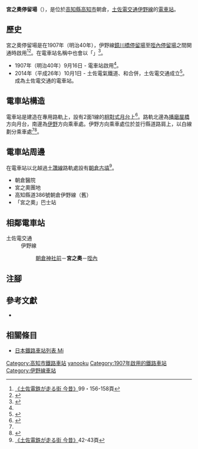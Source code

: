 {{NoteTA|G1=Transport}}
{{Infobox station
|公司色 = #3399cc
|站名 = 宮之奧
|圖片 = Miyano-oku tramstop 20120520.jpg
|圖片說明 = 電車站全景
|日文原名 = 宮の奥
|平假名 = みやのおく
|羅馬拼音 = Miyanooku
|副站名 = 
|所在地 = {{JPN}}[[高知縣|高知縣]][[高知市|高知市]]朝倉
|座標 = {{coord|33|33|8.48|N|133|28|33.6|E|type:railwaystation_region:JP-24|display=inline,title}}
|車站構造 = [[地面車站|地面車站]]
|月台配置 = 2面1線
|啟用年月日 = 1907年（明治40年）9月16日
|廢站年月日 = 
|乘客人數 = 
|上下車人次 = 
|統計年度 = 
|轉車 = 
|全寬備註 = 
|adjacent = {{Adjacent stations|system=土佐電交通|line=伊野線|left=朝倉神社前|right=咥內|note-left=0.5km|note-mid=距離[[播磨屋橋停留場|播磨屋橋]]6.8km|note-right=0.5km}}
}}
'''宮之奧停留場'''（{{jpn|j=宮の奥停留場|hg=みやのおくていりゅうじょう|rm=Miyanooku teiryūjō|f=y}}），是位於[[高知縣|高知縣]][[高知市|高知市]]朝倉，[[土佐電交通|土佐電交通]][[伊野線|伊野線]]的[[電車站|電車站]]。

== 歷史 ==
宮之奧停留場是在1907年（明治40年），伊野線[[鏡川橋停留場|鏡川橋停留場]]至[[咥內停留場|咥內停留場]]之間開通時啟用<ref name=konjaku2>[[#konjaku|《土佐電鉄が走る街 今昔》]]99・156-158頁</ref><ref>{{Cite book|author=[[今尾惠介|今尾惠介]]（監修） |title={{Translink|ja|日本鉄道旅行地図帳|日本鐵道旅行地圖帳}} |publisher=[[新潮社|新潮社]] |volume=11 中国四国 |year=2009 |isbn=978-4-10-790029-6 |page=60|language=ja}}</ref>。在電車站名稱中也會以「{{lang|ja|宮ノ奥}}」<ref>{{Cite book|title=路面電車はゆく 高知 |year=1998 |publisher={{Translink|ja|高知新聞社}} |isbn=4-87503-268-4 |page=91|language=ja}}</ref>。
* 1907年（明治40年）9月16日 - {{Translink|ja|土佐電気鉄道|土佐電氣鐵道}}電車站啟用<ref name=konjaku2/>。
* 2014年（平成26年）10月1日 - 土佐電氣鐵道、{{Translink|ja|高知県交通|高知縣交通}}和{{Translink|ja|土佐電ドリームサービス|土佐電Dream Service}}合併，土佐電交通成立<ref>{{Cite news |title=とさでん交通：「再出発」 「便利な市民の足に」高知で設立式 新デザインの車両披露 |newspaper=[[毎日新聞|毎日新聞]] |date=2014-10-02 |author=上野宏人 |publisher=毎日新聞社|language=ja}}</ref>。成為土佐電交通的電車站。

== 電車站構造 ==
電車站是建造在專用路軌上，設有2面1線的[[相對式月台|相對式月台]]上<ref name=line>{{Cite book|author=川島令三 |authorlink=川島令三 |title=四国・九州ライン 全線・全駅・全配線 |year=2013 |publisher=[[講談社|講談社]] |series=【図説】 日本の鉄道 |isbn=978-4-06-295161-6 |volume=第2巻 四国西部エリア |pages=43・94頁|language=ja}}</ref>。路軌北邊為[[播磨屋橋停留場|播磨屋橋]]方向月台，南邊為[[伊野停留場|伊野]]方向乘車處。伊野方向乘車處位於並行縣道路肩上，以白線劃分乘車處<ref name=line/><ref name=jijo>{{Cite book|author=川島令三 |title={{Translink|ja|全国鉄道事情大研究|全國鐵道事情大研究}} |year=2007 |publisher={{Translink|ja|草思社}} |isbn=978-4-7942-1615-1 |volume=四国篇 |page=289|language=ja}}</ref>。

== 電車站周邊 ==
在電車站以北越過[[土讚線|土讚線]]路軌處設有[[朝倉古墳|朝倉古墳]]<ref name=konjaku>[[#konjaku|《土佐電鉄が走る街 今昔》]]42-43頁</ref>。
* 朝倉醫院
* 宮之奧團地
* 高知縣道386號朝倉伊野線（舊{{Translink|ja|国道33号|國道33號 (日本)|國道33號}}）
* 「宮之奧」巴士站

== 相鄰電車站 ==
; 土佐電交通
: 伊野線
:: [[朝倉神社前停留場|朝倉神社前]]－'''宮之奧'''－[[咥內停留場|咥內]]
== 注腳 ==
{{Reflist}}
== 參考文獻 ==
* {{Cite book|author=土佐電鉄の電車とまちを愛する会 |title=土佐電鉄が走る街 今昔 |year=2006 |publisher=[[JTB出版|JTB出版]] |series=JTB Can Books |isbn=4-533-06411-6|language=ja |ref=konjaku}}
== 相關條目 ==
{{Commonscat|Miyanooku Station}}
* [[日本鐵路車站列表_Mi|日本鐵路車站列表 Mi]]
{{伊野線}}
{{DEFAULTSORT:Miyanooku}}
[[Category:高知市鐵路車站|Category:高知市鐵路車站]]
[[Category:日本鐵路車站_Mi|yanooku]]
[[Category:1907年啟用的鐵路車站|Category:1907年啟用的鐵路車站]]
[[Category:伊野線車站|Category:伊野線車站]]